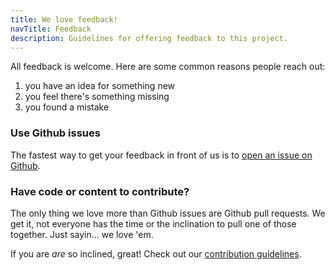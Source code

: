 ```yaml
---
title: We love feedback!
navTitle: Feedback
description: Guidelines for offering feedback to this project.
---
```


All feedback is welcome. Here are some common reasons people reach out:

1. you have an idea for something new
2. you feel there's something missing
3. you found a mistake

### Use Github issues

The fastest way to get your feedback in front of us is to [open an issue on Github](https://github.com/rocketinsights/edb_docs_advocacy/).

### Have code or content to contribute?

The only thing we love more than Github issues are Github pull requests. We get it, not everyone has the time or the inclination to pull one of those together. Just sayin... we love 'em. 

If you are _are_ so inclined, great! Check out our [contribution guidelines](/community/contribute).